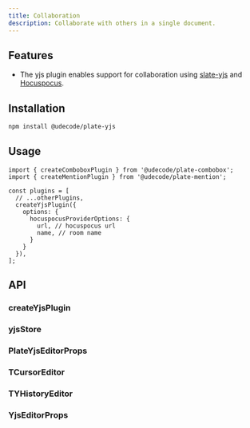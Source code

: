```yaml
---
title: Collaboration
description: Collaborate with others in a single document.
---
```


<PackageInfo>

## Features

- The yjs plugin enables support for collaboration using [slate-yjs](https://docs.slate-yjs.dev/) and [Hocuspocus](https://docs.slate-yjs.dev/walkthroughs/collaboration-hocuspocus).

</PackageInfo>

## Installation

```bash
npm install @udecode/plate-yjs
```

## Usage

```tsx
import { createComboboxPlugin } from '@udecode/plate-combobox';
import { createMentionPlugin } from '@udecode/plate-mention';

const plugins = [
  // ...otherPlugins,
  createYjsPlugin({
    options: {
      hocuspocusProviderOptions: {
        url, // hocuspocus url
        name, // room name
      }
    }
  }),
];
```

## API

### createYjsPlugin

### yjsStore

### PlateYjsEditorProps

### TCursorEditor

### TYHistoryEditor

### YjsEditorProps
